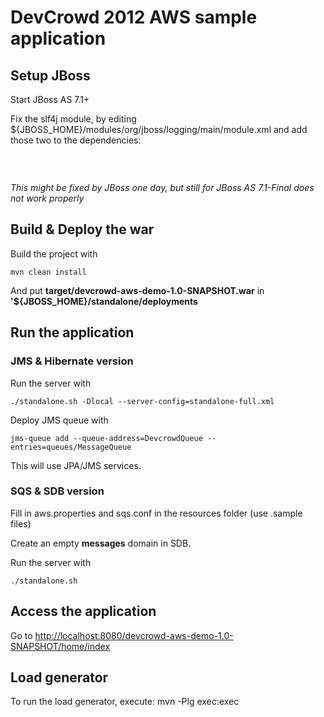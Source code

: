 = DevCrowd 2012 AWS sample application =

== Setup JBoss ==

Start JBoss AS 7.1+

Fix the slf4j module, by editing ${JBOSS_HOME}/modules/org/jboss/logging/main/module.xml and add those two to the dependencies:

    <module name="org.apache.log4j"/>
    <module name="org.slf4j"/>

'' This might be fixed by JBoss one day, but still for JBoss AS 7.1-Final does not work properly''

== Build & Deploy the war ==

Build the project with

 mvn clean install

And put '''target/devcrowd-aws-demo-1.0-SNAPSHOT.war''' in ''''${JBOSS_HOME}/standalone/deployments'''

== Run the application ==

=== JMS & Hibernate version ===

Run the server with

 ./standalone.sh -Dlocal --server-config=standalone-full.xml

Deploy JMS queue with

 jms-queue add --queue-address=DevcrowdQueue --entries=queues/MessageQueue

This will use JPA/JMS services.

=== SQS & SDB version ===

Fill in aws.properties and sqs.conf in the resources folder (use .sample files)

Create an empty '''messages''' domain in SDB.

Run the server with

 ./standalone.sh

== Access the application ==

Go to [http://localhost:8080/decrowd-aws-demo-1.0-SNAPSHOT/home/index http://localhost:8080/devcrowd-aws-demo-1.0-SNAPSHOT/home/index]

== Load generator ==

To run the load generator, execute: mvn -Plg exec:exec
